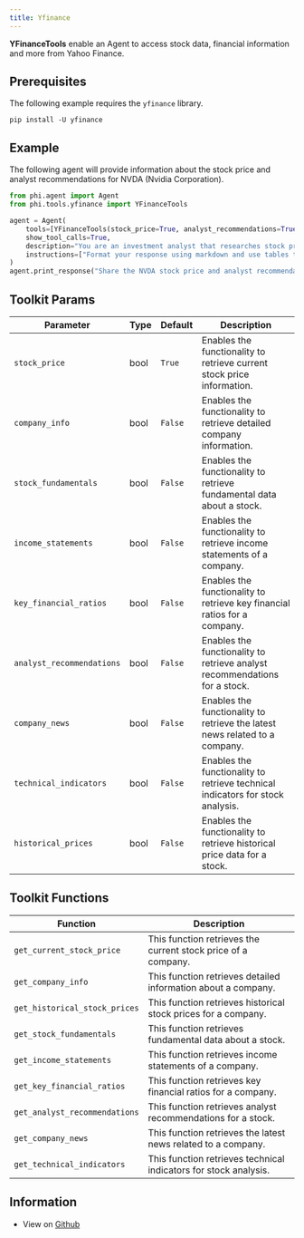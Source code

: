 ```yaml
---
title: Yfinance
---
```


**YFinanceTools** enable an Agent to access stock data, financial information and more from Yahoo Finance.

## Prerequisites

The following example requires the `yfinance` library.

```shell
pip install -U yfinance
```

## Example

The following agent will provide information about the stock price and analyst recommendations for NVDA (Nvidia Corporation).

```python cookbook/tools/yfinance_tools.py
from phi.agent import Agent
from phi.tools.yfinance import YFinanceTools

agent = Agent(
    tools=[YFinanceTools(stock_price=True, analyst_recommendations=True, stock_fundamentals=True)],
    show_tool_calls=True,
    description="You are an investment analyst that researches stock prices, analyst recommendations, and stock fundamentals.",
    instructions=["Format your response using markdown and use tables to display data where possible."],
)
agent.print_response("Share the NVDA stock price and analyst recommendations", markdown=True)

```

## Toolkit Params

| Parameter | Type | Default | Description |
|-----------|------|---------|-------------|
| `stock_price` | bool | `True` | Enables the functionality to retrieve current stock price information. |
| `company_info` | bool | `False` | Enables the functionality to retrieve detailed company information. |
| `stock_fundamentals` | bool | `False` | Enables the functionality to retrieve fundamental data about a stock. |
| `income_statements` | bool | `False` | Enables the functionality to retrieve income statements of a company. |
| `key_financial_ratios` | bool | `False` | Enables the functionality to retrieve key financial ratios for a company. |
| `analyst_recommendations` | bool | `False` | Enables the functionality to retrieve analyst recommendations for a stock. |
| `company_news` | bool | `False` | Enables the functionality to retrieve the latest news related to a company. |
| `technical_indicators` | bool | `False` | Enables the functionality to retrieve technical indicators for stock analysis. |
| `historical_prices` | bool | `False` | Enables the functionality to retrieve historical price data for a stock. |

## Toolkit Functions

| Function | Description |
|----------|-------------|
| `get_current_stock_price` | This function retrieves the current stock price of a company. |
| `get_company_info` | This function retrieves detailed information about a company. |
| `get_historical_stock_prices` | This function retrieves historical stock prices for a company. |
| `get_stock_fundamentals` | This function retrieves fundamental data about a stock. |
| `get_income_statements` | This function retrieves income statements of a company. |
| `get_key_financial_ratios` | This function retrieves key financial ratios for a company. |
| `get_analyst_recommendations` | This function retrieves analyst recommendations for a stock. |
| `get_company_news` | This function retrieves the latest news related to a company. |
| `get_technical_indicators` | This function retrieves technical indicators for stock analysis. |

## Information

- View on [Github](https://github.com/AgnoAgi/phidata/blob/main/phi/tools/yfinance.py)
